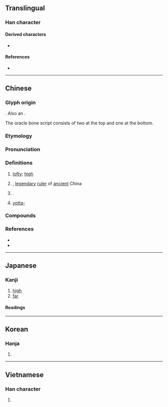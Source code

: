 {{also|尧}}
{{character info}}
==Translingual==
{{Han simplified forms|堯|尭|尧|ex=y}}

===Han character===
{{Han char|rn=32|rad=土|as=09|sn=12|four=40211|canj=GGGU|ids=⿱垚兀}}

====Derived characters====
* {{l|mul|[[澆]], [[繞]], [[燒]], [[嬈]], [[僥]], [[驍]], [[曉]], [[饒]], [[顤]], [[嶢]], [[磽]], [[獟]], [[蟯]], [[鐃]], [[蕘]], [[嘵]], [[趬]], [[橈]], [[皢]], [[饒]], [[膮]], [[翹]], [[譊]]}}

====References====
* {{Han ref|kx=0234.010|dkj=05272|dj=0471.100|hdz=10459.140|uh=582F}}

----

==Chinese==
{{zh-forms|s=尧|alt=垚,尭,𠒖,𡊪,𡋰}}

===Glyph origin===
{{Han etym}}
{{Han compound|垚|兀|ls=psc|c1=p|c2=s|t2=towering and bald}}. Also an {{Han compound|垚|兀|ls=ic|t1=tall (''of earth'')|t2=towering and bald|nocap=1}}.

The oracle bone script consists of  two {{zh-l|*土|soil; earth}} at the top and one {{zh-l|*兀}} at the bottom.

===Etymology===
{{rfe|zh}}

===Pronunciation===
{{zh-pron
|m=yáo
|m-s=
|c=jiu4
|c-t=
|g=
|h=pfs=ngièu
|j=
|mb=
|md=ngièu
|mn=giâu
|mn-t=ngiao5/ngiou5
|mn-t_note=ngiao5 - Shantou; ngiou5 - Chaozhou
|w=
|x=
|mc=y
|oc=y
|cat=adj,pn
}}

===Definitions===
{{zh-hanzi}}

# {{zh-hg}} [[lofty]]; [[high]]
# {{w|Emperor Yao}}, [[legendary]] [[ruler]] of [[ancient]] China
# {{surname|zh|nodot=1}}.
# {{lb|zh|Mainland}} [[yotta-]] {{gloss|[[Appendix:SI units|SI unit]] prefix}}
#: {{zh-syn|佑|q=Taiwan}}

===Compounds===
{{zh-der|堯舜|堯天舜日}}

===References===
* {{R:yue:Hanzi}}
* {{R:twedu|A00786}}

{{zh-cat|Individuals}}

----

==Japanese==
{{ja-kanji forms|尭|堯}}

===Kanji===
{{ja-kanji|grade=|rs=土09|shin=尭}}

# [[high]]
# [[far]]

====Readings====
{{ja-readings
|goon=ぎょう<げう
|kanon=ぎょう<げう
|kun=たか-い
}}

----

==Korean==

===Hanja===
{{ko-hanja|hangeul=요|rv=yo|mr=yo}}

# {{rfdef|ko|sort=土09}}

----

==Vietnamese==

===Han character===
{{vi-readings|reading=nghiêu, nghẻo, nghễu, nhao, nhiều|rs=土09}}

# {{rfdef|vi|sort=土09}}